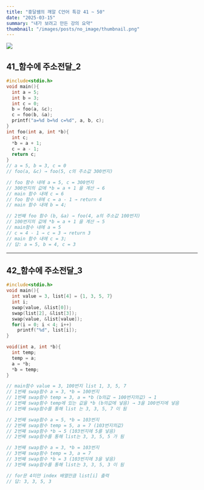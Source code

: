 ```yaml
---
title: "흥달쌤의 깨알 C언어 특강 41 ~ 50"
date: "2025-03-15"
summary: "내가 보려고 만든 강의 요약"
thumbnail: "/images/posts/no_image/thumbnail.png"
---
```


![](/images/posts/no_image/thumbnail.png)

## 41_함수에 주소전달_2

```c title="다음 C 언어 프로그램의 실행 결과는?"
#include<stdio.h>
void main(){
  int a = 5;
  int b = 3;
  int c = 0;
  b = foo(a, &c);
  c = foo(b, &a);
  printf("a=%d b=%d c=%d", a, b, c);
}
int foo(int a, int *b){
  int c;
  *b = a + 1;
  c = a - 1;
  return c;
}
// a = 5, b = 3, c = 0
// foo(a, &c) → foo(5, c의 주소값 300번지)

// foo 함수 내에 a = 5, c = 300번지
// 300번지의 값에 *b = a + 1 을 계산 → 6 
// main 함수 내에 c = 6
// foo 함수 내에 c = a - 1 → return 4
// main 함수 내에 b = 4;

// 2번째 foo 함수 (b, &a) → foo(4, a의 주소값 100번지)
// 100번지의 값에 *b = a + 1 을 계산 → 5
// main함수 내에 a = 5
// c = 4 - 1 → c = 3 → return 3
// main 함수 내에 c = 3;
// 답: a = 5, b = 4, c = 3
```

---

## 42_함수에 주소전달_3

```c title="다음 C 언어 프로그램의 실행 결과는?"
#include<stdio.h>
void main(){
  int value = 3, list[4] = {1, 3, 5, 7}
  int i;
  swap(value, &list[0]);
  swap(list[2], &list[3]);
  swap(value, &list[value]);
  for(i = 0; i < 4; i++)
    printf("%d", list[i]);
}

void(int a, int *b){
  int temp;
  temp = a;
  a = *b;
  *b = temp;
}

// main함수 value = 3, 100번지 list 1, 3, 5, 7 
// 1번째 swap함수 a = 3, *b = 100번지
// 1번째 swap함수 temp = 3, a = *b (b의값 → 100번지의값) → 1 
// 1번째 swap함수 temp에 있는 값을 *b (b의값에 넣음) → 3을 100번지에 넣음
// 1번째 swap함수를 통해 list 는 3, 3, 5, 7 이 됨

// 2번째 swap함수 a = 5, *b = 103번지 
// 2번째 swap함수 temp = 5, a = 7 (103번지의값)
// 2번째 swap함수 *b → 5 (103번지에 5를 넣음)
// 2번째 swap함수를 통해 list는 3, 3, 5, 5 가 됨

// 3번째 swap함수 a = 3, *b = 103번지
// 3번째 swap함수 temp = 3, a = 7
// 3번째 swap함수 *b = 3 (103번지에 3을 넣음)
// 3번째 swap함수를 통해 list는 3, 3, 5, 3 이 됨 

// for문 4미만 index 배열만큼 list[i] 출력
// 답: 3, 3, 5, 3
```
